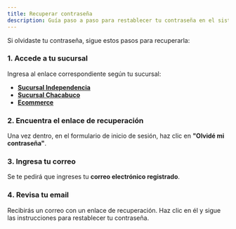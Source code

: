 ```yaml
---
title: Recuperar contraseña
description: Guía paso a paso para restablecer tu contraseña en el sistema.
---
```



Si olvidaste tu contraseña, sigue estos pasos para recuperarla:  

### 1. Accede a tu sucursal  

Ingresa al enlace correspondiente según tu sucursal:  

- **[Sucursal Independencia](https://iconosindependencia.flutterflow.app)**  
- **[Sucursal Chacabuco](https://iconoschacabuco.flutterflow.app)**  
- **[Ecommerce](https://iconosecommerce.flutterflow.app)**  

### 2️. Encuentra el enlace de recuperación  

Una vez dentro, en el formulario de inicio de sesión, haz clic en **"Olvidé mi contraseña"**.  

### 3️. Ingresa tu correo  

Se te pedirá que ingreses tu **correo electrónico registrado**.  

### 4️. Revisa tu email  

Recibirás un correo con un enlace de recuperación. Haz clic en él y sigue las instrucciones para restablecer tu contraseña.  